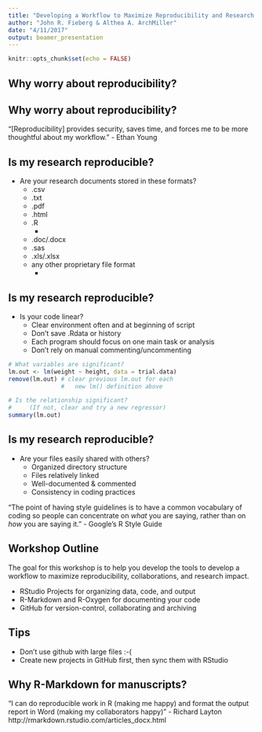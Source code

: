 ```yaml
---
title: "Developing a Workflow to Maximize Reproducibility and Research Impact: Managing Data, Computer Code, and Projects for Success"
author: "John R. Fieberg & Althea A. ArchMiller"
date: "4/11/2017"
output: beamer_presentation
---
```


```r
knitr::opts_chunk$set(echo = FALSE)
```

## Why worry about reproducibility?

\begin{columns}
\begin{column}{0.48\textwidth}
Working towards future reproducibility makes my code easier for my collaborators \\ (and me) to read, run, and debug today,\\ and that’s why I think reproducibility is a \\ \textbf{win-win for all researchers}.”

-Althea
\end{column}
\begin{column}{0.48\textwidth}
\includegraphics[width=2in]{images/phd101212s.png}
\end{column}
\end{columns}


## Why worry about reproducibility?

“[Reproducibility] provides security, saves time, and forces me to be more thoughtful about my workflow.” - Ethan Young

\begin{itemize}
\item make your life easier!
\item collaborations
\item broader research impact
\item increased citations
\item transparency
\item grant and journal requirements
\end{itemize}

## Is my research reproducible?

- Are your research documents stored in these formats?
    - .csv
    - .txt
    - .pdf
    - .html
    - .R
        - \textcolor{blue}{YES!}
        
    - .doc/.docx
    - .sas
    - .xls/.xlsx
    - any other proprietary file format
        - \textcolor{red}{NO!}

## Is my research reproducible?

- Is your code linear? 
    - Clear environment often and at beginning of script
    - Don't save .Rdata or history
    - Each program should focus on one main task or analysis
    - Don't rely on manual commenting/uncommenting

```r
# What variables are significant?
lm.out <- lm(weight ~ height, data = trial.data)
remove(lm.out) # clear previous lm.out for each 
               #   new lm() definition above

# Is the relationship significant? 
#     (If not, clear and try a new regressor)
summary(lm.out)
```

        
## Is my research reproducible?

- Are your files easily shared with others?
    - Organized directory structure
    - Files relatively linked
    - Well-documented & commented
    - Consistency in coding practices

"The point of having style guidelines is to have a common vocabulary of coding so people can concentrate on *what* you are saying, rather than on *how* you are saying it." - Google's R Style Guide

## Workshop Outline

The goal for this workshop is to help you develop the tools to develop a workflow to maximize reproducibility, collaborations, and research impact.

- RStudio Projects for organizing data, code, and output
- R-Markdown and R-Oxygen for documenting your code
- GitHub for version-control, collaborating and archiving

## Tips

- Don't use github with large files :-(
- Create new projects in GitHub first, then sync them with RStudio

## Why R-Markdown for manuscripts?

"I can do reproducible work in R (making me happy) and format the output report in Word (making my collaborators happy)" - Richard Layton http://rmarkdown.rstudio.com/articles_docx.html

